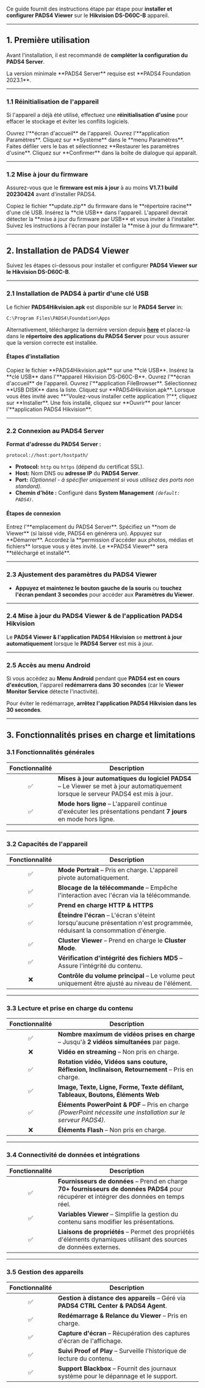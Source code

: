 Ce guide fournit des instructions étape par étape pour **installer et configurer PADS4 Viewer** sur le **Hikvision DS-D60C-B** appareil.

***

## **1. Première utilisation**

Avant l'installation, il est recommandé de **compléter la configuration du PADS4 Server**.

<Note>
  La version minimale **PADS4 Server** requise est **PADS4 Foundation 2023.1**.
</Note>

***

### **1.1 Réinitialisation de l'appareil**

Si l'appareil a déjà été utilisé, effectuez une **réinitialisation d'usine** pour effacer le stockage et éviter les conflits logiciels.

<Steps>
  <Step title="Étape Un">
    Ouvrez l'**écran d'accueil** de l'appareil.
  </Step>

  <Step title="Étape Deux">
    Ouvrez l'**application Paramètres**.
  </Step>

  <Step title="Étape Trois">
    Cliquez sur **Système** dans le **menu Paramètres**.
  </Step>

  <Step title="Étape Quatre">
    Faites défiler vers le bas et sélectionnez **Restaurer les paramètres d'usine**.
  </Step>

  <Step title="Étape Cinq">
    Cliquez sur **Confirmer** dans la boîte de dialogue qui apparaît.
  </Step>
</Steps>

***

### **1.2 Mise à jour du firmware**

Assurez-vous que le **firmware est mis à jour** à au moins **V1.7.1 build 20230424** avant d'installer PADS4.

<Steps>
  <Step title="Étape Un">
    Copiez le fichier **update.zip** du firmware dans le **répertoire racine** d'une clé USB.
  </Step>

  <Step title="Étape Deux">
    Insérez la **clé USB** dans l'appareil.
  </Step>

  <Step title="Étape Trois">
    L'appareil devrait détecter la **mise à jour du firmware par USB** et vous inviter à l'installer.
  </Step>

  <Step title="Étape Quatre">
    Suivez les instructions à l'écran pour installer la **mise à jour du firmware**.
  </Step>
</Steps>

***

## **2. Installation de PADS4 Viewer**

Suivez les étapes ci-dessous pour installer et configurer **PADS4 Viewer sur le Hikvision DS-D60C-B**.

***

### **2.1 Installation de PADS4 à partir d'une clé USB**

Le fichier **PADS4Hikvision.apk** est disponible sur le **PADS4 Server** in:

```
C:\Program Files\PADS4\Foundation\Apps  
```

Alternativement, téléchargez la dernière version depuis [**here**](https://github.com/PADS4/PADS4-Viewer-HikVision/releases/latest) et placez-la dans le **répertoire des applications du PADS4 Server** pour vous assurer que la version correcte est installée.

#### **Étapes d'installation**

<Steps>
  <Step title="Étape Un">
    Copiez le fichier **PADS4Hikvision.apk** sur une **clé USB**.
  </Step>

  <Step title="Étape Deux">
    Insérez la **clé USB** dans l'**appareil Hikvision DS-D60C-B**.
  </Step>

  <Step title="Étape Trois">
    Ouvrez l'**écran d'accueil** de l'appareil.
  </Step>

  <Step title="Étape Quatre">
    Ouvrez l'**application FileBrowser**.
  </Step>

  <Step title="Étape Cinq">
    Sélectionnez **USB DISK** dans la liste.
  </Step>

  <Step title="Étape Six">
    Cliquez sur **PADS4Hikvision.apk**.
  </Step>

  <Step title="Étape Sept">
    Lorsque vous êtes invité avec **"Voulez-vous installer cette application ?"**, cliquez sur **Installer**.
  </Step>

  <Step title="Étape Huit">
    Une fois installé, cliquez sur **Ouvrir** pour lancer l'**application PADS4 Hikvision**.
  </Step>
</Steps>

***

### **2.2 Connexion au PADS4 Server**

**Format d'adresse du PADS4 Server :**

```
protocol://host:port/hostpath/  
```

* **Protocol:** `http` ou `https` (dépend du certificat SSL).
* **Host:** Nom DNS ou **adresse IP** du **PADS4 Server**.
* **Port:** *(Optionnel - à spécifier uniquement si vous utilisez des ports non standard).*
* **Chemin d'hôte :** Configuré dans **System Management** *`(default: PADS4)`*.

#### **Étapes de connexion**

<Steps>
  <Step title="Étape Un">
    Entrez l'**emplacement du PADS4 Server**.
  </Step>

  <Step title="Étape Deux - *Optionnel*">
    Spécifiez un **nom de Viewer** (si laissé vide, PADS4 en générera un).
  </Step>

  <Step title="Étape Trois">
    Appuyez sur **Démarrer**.
  </Step>

  <Step title="Étape Quatre">
    Accordez la **permission d'accéder aux photos, médias et fichiers** lorsque vous y êtes invité.
  </Step>

  <Step title="Étape Cinq">
    Le **PADS4 Viewer** sera **téléchargé et installé**.
  </Step>
</Steps>

***

### **2.3 Ajustement des paramètres du PADS4 Viewer**

* **Appuyez et maintenez le bouton gauche de la souris** ou **touchez l'écran pendant 3 secondes** pour accéder aux **Paramètres du Viewer**.

***

### **2.4 Mise à jour du PADS4 Viewer & de l'application PADS4 Hikvision**

Le **PADS4 Viewer & l'application PADS4 Hikvision** se **mettront à jour automatiquement** lorsque le **PADS4 Server** est mis à jour.

***

### **2.5 Accès au menu Android**

Si vous accédez au **Menu Android** pendant que **PADS4 est en cours d'exécution**, l'appareil **redémarrera dans 30 secondes** (car le **Viewer Monitor Service** détecte l'inactivité).

Pour éviter le redémarrage, **arrêtez l'application PADS4 Hikvision dans les 30 secondes**.

***

## **3. Fonctionnalités prises en charge et limitations**

### **3.1 Fonctionnalités générales**

| Fonctionnalité | Description                                                                                                                        |
| :------------: | ---------------------------------------------------------------------------------------------------------------------------------- |
|        ✅       | **Mises à jour automatiques du logiciel PADS4** – Le Viewer se met à jour automatiquement lorsque le serveur PADS4 est mis à jour. |
|        ✅       | **Mode hors ligne** – L'appareil continue d'exécuter les présentations pendant **7 jours** en mode hors ligne.                     |

***

### **3.2 Capacités de l'appareil**

| Fonctionnalité | Description                                                                                                               |
| :------------: | ------------------------------------------------------------------------------------------------------------------------- |
|        ✅       | **Mode Portrait** – Pris en charge. L'appareil pivote automatiquement.                                                    |
|        ✅       | **Blocage de la télécommande** – Empêche l'interaction avec l'écran via la télécommande.                                  |
|        ✅       | **Prend en charge HTTP & HTTPS**                                                                                          |
|        ✅       | **Éteindre l'écran** – L'écran s'éteint lorsqu'aucune présentation n'est programmée, réduisant la consommation d'énergie. |
|        ✅       | **Cluster Viewer** – Prend en charge le **Cluster Mode**.                                                                 |
|        ✅       | **Vérification d'intégrité des fichiers MD5** – Assure l'intégrité du contenu.                                            |
|        ❌       | **Contrôle du volume principal** – Le volume peut uniquement être ajusté au niveau de l'élément.                          |

***

### **3.3 Lecture et prise en charge du contenu**

| Fonctionnalité | Description                                                                                                    |
| :------------: | -------------------------------------------------------------------------------------------------------------- |
|        ✅       | **Nombre maximum de vidéos prises en charge** – Jusqu'à **2 vidéos simultanées** par page.                     |
|        ❌       | **Vidéo en streaming** – Non pris en charge.                                                                   |
|        ✅       | **Rotation vidéo, Vidéos sans couture, Réflexion, Inclinaison, Retournement** – Pris en charge.                |
|        ✅       | **Image, Texte, Ligne, Forme, Texte défilant, Tableaux, Boutons, Éléments Web**                                |
|        ✅       | **Éléments PowerPoint & PDF** – Pris en charge *(PowerPoint nécessite une installation sur le serveur PADS4)*. |
|        ❌       | **Éléments Flash** – Non pris en charge.                                                                       |

***

### **3.4 Connectivité de données et intégrations**

| Fonctionnalité | Description                                                                                                                               |
| :------------: | ----------------------------------------------------------------------------------------------------------------------------------------- |
|        ✅       | **Fournisseurs de données** – Prend en charge **70+ fournisseurs de données PADS4** pour récupérer et intégrer des données en temps réel. |
|        ✅       | **Variables Viewer** – Simplifie la gestion du contenu sans modifier les présentations.                                                   |
|        ✅       | **Liaisons de propriétés** – Permet des propriétés d'éléments dynamiques utilisant des sources de données externes.                       |

***

### **3.5 Gestion des appareils**

| Fonctionnalité | Description                                                                          |
| :------------: | ------------------------------------------------------------------------------------ |
|        ✅       | **Gestion à distance des appareils** – Géré via **PADS4 CTRL Center & PADS4 Agent**. |
|        ✅       | **Redémarrage & Relance du Viewer** – Pris en charge.                                |
|        ✅       | **Capture d'écran** – Récupération des captures d'écran de l'affichage.              |
|        ✅       | **Suivi Proof of Play** – Surveille l'historique de lecture du contenu.              |
|        ✅       | **Support Blackbox** – Fournit des journaux système pour le dépannage et le support. |

